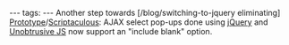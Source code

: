 ---
tags:
---
Another step towards [/blog/switching-to-jquery eliminating] [[Prototype]]/[[Scriptaculous]]: AJAX select pop-ups done using [[jQuery]] and [[Unobtrusive JS]] now support an "include blank" option.

